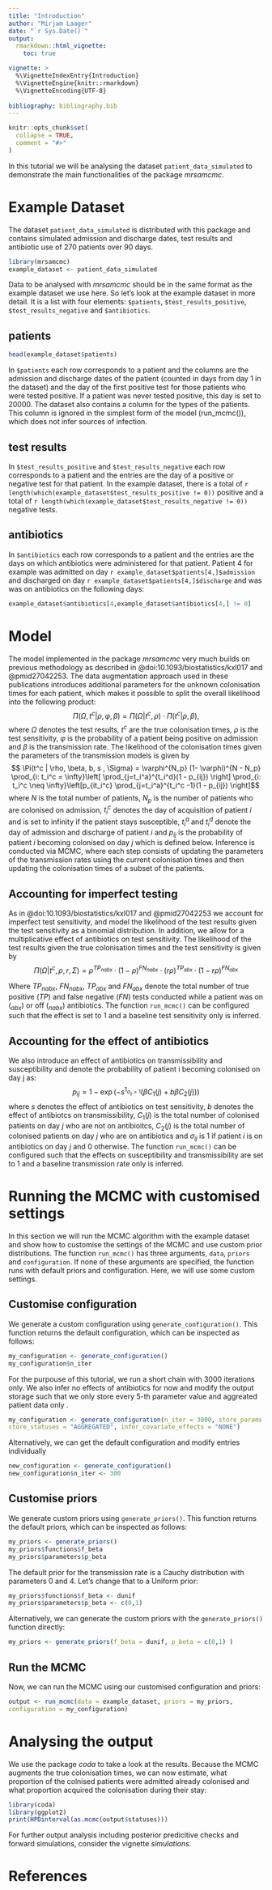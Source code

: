 ```yaml
---
title: "Introduction"
author: "Mirjam Laager"
date: "`r Sys.Date()`"
output: 
  rmarkdown::html_vignette:
    toc: true

vignette: >
  %\VignetteIndexEntry{Introduction}
  %\VignetteEngine{knitr::rmarkdown}
  %\VignetteEncoding{UTF-8}
  
bibliography: bibliography.bib
---
```


```r
knitr::opts_chunk$set(
  collapse = TRUE,
  comment = "#>"
)
```

In this tutorial we will be analysing the dataset `patient_data_simulated` to 
demonstrate the main functionalities of the package *mrsamcmc*. 


# Example Dataset
The dataset `patient_data_simulated` is distributed with this package and contains
simulated admission and discharge dates, test results and antibiotic use of 
270 patients over 90 days. 
```r
library(mrsamcmc)
example_dataset <- patient_data_simulated
```

Data to be analysed with *mrsamcmc* should be in
the same format as the example dataset we use here. So let's look at the example
dataset in more detail. It is a list with four elements: `$patients`, 
`$test_results_positive`, `$test_results_negative` and `$antibiotics`.

## patients
```r
head(example_dataset$patients)
```
In `$patients` each row corresponds to a patient and the columns are the admission
and discharge dates of the patient (counted in days from day 1 in the dataset) and
the day of the first positive test for those patients who were tested positive.
If a patient was never tested positive, this day is set to 20000. The dataset also
contains a column for the types of the patients. This column is ignored in the
simplest form of the model (run_mcmc()), which does not infer sources of infection.

## test results
In `$test_results_positive` and `$test_results_negative` each row corresponds to a 
patient and the entries are the day of a positive or negative test for that patient.
In the example dataset, there is a total of `r length(which(example_dataset$test_results_positive != 0))`
positive and a total of `r length(which(example_dataset$test_results_negative != 0))` negative tests.

## antibiotics
In `$antibiotics` each row corresponds to a patient and the entries are the days 
on which antibiotics were administered for that patient. Patient 4 for example
was admitted on day `r example_dataset$patients[4,]$admission` and
discharged on day `r example_dataset$patients[4,]$discharge` and was
was on antibiotics on the following days:
```r
example_dataset$antibiotics[4,example_dataset$antibiotics[4,] != 0]
```

# Model
The model implemented in the package *mrsamcmc* very much builds on previous
methodology as described in @doi:10.1093/biostatistics/kxl017 and @pmid27042253.
The data augmentation approach used in these publications introduces
additional parameters for the unknown colonisation times for each patient, which
makes it possible to split the overall likelihood into the following product:
$$ \Pi(\Omega,t^c| \rho, \varphi, \beta) = \Pi(\Omega|t^c,\rho) \cdot \Pi(t^c | \rho, \beta),  $$
where $\Omega$ denotes the test results, $t^c$ are the true colonisation times,
$\rho$ is the test sensitivity, $\varphi$ is the probability of a patient being 
positive on admission and $\beta$ is the transmission rate. The likelihood
of the colonisation times given the parameters of the transmission models 
is given by
$$ \Pi(t^c | \rho, \beta, b, s , \Sigma) = \varphi^{N_p} (1- \varphi)^{N - N_p} 
\prod_{i: t_i^c = \infty}\left[ \prod_{j=t_i^a}^{t_i^d}(1 - p_{ij}) \right]
\prod_{i: t_i^c \neq \infty}\left[p_{it_i^c} \prod_{j=t_i^a}^{t_i^c -1}(1 - p_{ij}) \right]$$
where $N$ is the total number of patients, $N_p$ is the number of patients who
are colonised on admission, $t_i^c$ denotes the day of acquisition of patient $i$ 
and is set to infinity if the patient stays susceptible, $t_i^a$ and $t_i^d$
denote the day of admission and discharge of patient $i$ and $p_{ij}$ is the probability
of patient $i$ becoming colonised on day $j$ which is defined below. Inference is 
conducted via MCMC, where each step consists of updating the parameters of the transmission 
rates using the current colonisation times and then updating the colonisation 
times of a subset of the patients.


## Accounting for imperfect testing
As in @doi:10.1093/biostatistics/kxl017 and @pmid27042253 we account for imperfect
test sensitivity, and model the likelihood of the test results given the
test sensitivity as a binomial distribution. In addition, we allow for a multiplicative
effect of antibiotics on test sensitivity. The likelihood of the test results given
the true colonisation times and the test sensitivity is given by
$$ \Pi(\Omega | t^c, \rho, r, \Sigma) = \rho^{TP_{nabx}} \cdot (1 - \rho)^{FN_{nabx}}
\cdot (r\rho)^{TP_{abx}} \cdot (1 - r \rho)^{FN_{abx}} $$

Where $TP_{nabx}$, $FN_{nabx}$, $TP_{abx}$ and $FN_{abx}$ denote the total number
of true positive ($TP$) and false negative ($FN$) tests conducted while a patient
was on ($_{abx}$) or off ($_{nabx}$) antibiotics. The function `run_mcmc()` can 
be configured such that the effect is set to 1 and a baseline test sensitivity only is inferred.

## Accounting for the effect of antibiotics
We also introduce an effect of antibiotics on transmissibility and susceptibility
and denote the probability of patient i becoming colonised on day j as:
$$p_{ij} = 1 - \exp(-s^{1_{\sigma_{ij}=1}}(\beta C_1(j) + b \beta C_2(j))) $$
where $s$ denotes the effect of antibiotics on test sensitivity, $b$ denotes
the effect of antibiotcs on transmissibility, $C_1(j)$ is the total number of
colonised patients on day $j$ who are not on antibioitcs, $C_2(j)$ is the
total number of colonised patients on day $j$ who are on antibiotics and 
$\sigma_{ij}$ is 1 if patient $i$ is on antibiotics on day $j$ and 0 otherwise. 
The function `run_mcmc()` can be configured such that the effects on susceptibility
and transmissibility are set to 1 and a baseline transmission
rate only is inferred.


# Running the MCMC with customised settings
In this section we will run the MCMC algorithm with the example dataset and
show how to customise the settings of the MCMC and use custom prior distributions.
The function `run_mcmc()` has three arguments, `data`, `priors` and `configuration`.
If none of these arguments are specified, the function runs with default priors and
configuration. Here, we will use some custom settings.

## Customise configuration
We generate a custom configuration using `generate_configuration()`. This function
returns the default configuration, which can be inspected as follows:
```r
my_configuration <- generate_configuration()
my_configuration$n_iter
```
For the purpouse of this tutorial, we run a short chain with 3000 iterations only. We
also infer no effects of antibiotics for now and modify the output storage such
that we only store every 5-th parameter value and aggreated patient data only .

```r
my_configuration <- generate_configuration(n_iter = 3000, store_params = 5, 
store_statuses = "AGGREGATED", infer_covariate_effects = "NONE")
```

Alternatively, we can get the default configuration and modify entries individually
```r
new_configuration <- generate_configuration()
new_configuration$n_iter <- 300
```

## Customise priors
We generate custom priors using `generate_priors()`. This function returns
the default priors, which can be inspected as follows:
```r
my_priors <- generate_priors()
my_priors$functions$f_beta
my_priors$parameters$p_beta
```
The default prior for the transmission rate is a Cauchy distribution with
parameters 0 and 4. Let's change that to a Uniform prior:

```r
my_priors$functions$f_beta <- dunif
my_priors$parameters$p_beta <- c(0,1)
```
Alternatively, we can generate the custom priors with the `generate_priors()` 
function directly:

```r
my_priors <- generate_priors(f_beta = dunif, p_beta = c(0,1) )

```

## Run the MCMC 
Now, we can run the MCMC using our customised configuration and priors:
```r
output <- run_mcmc(data = example_dataset, priors = my_priors, 
configuration = my_configuration)
```



# Analysing the output
We use the package *coda* to take a look at the results. Because the MCMC augments
the true colonisation times, we can now estimate, what proportion of the colnised
patients were admitted already colonised and what proportion acquired the colonisation
during their stay:
```r
library(coda)
library(ggplot2)
print(HPDinterval(as.mcmc(output$statuses)))
```
For further output analysis including posterior predicitive checks and 
forward simulations, consider the vignette *simulations*.




# References




